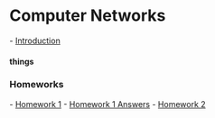= Computer Networks =

- [[Introduction]]

==== things  ====


=== Homeworks ===
- [[Homework 1]]
- [[Homework 1 Answers]]
- [[Homework 2]]
